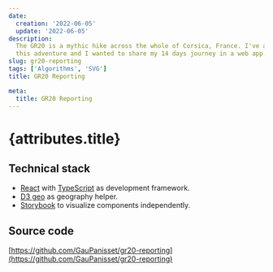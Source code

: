 ```yaml
---
date:
  creation: '2022-06-05'
  update: '2022-06-05'
description:
  The GR20 is a mythic hike across the whole of Corsica, France. I've achieved
  this adventure and I wanted to share my 14 days journey in a web app.
slug: gr20-reporting
tags: ['Algorithms', 'SVG']
title: GR20 Reporting

meta:
  title: GR20 Reporting
---
```


# {attributes.title}

## Technical stack

- [React](https://fr.reactjs.org/docs/getting-started.html) with
  [TypeScript](https://www.typescriptlang.org/docs/) as development framework.
- [D3 geo](https://github.com/d3/d3-geo#api-reference) as geography helper.
- [Storybook](https://storybook.js.org/docs/react/get-started/introduction) to visualize components independently.

## Source code

[https://github.com/GauPanisset/gr20-reporting](https://github.com/GauPanisset/gr20-reporting)
